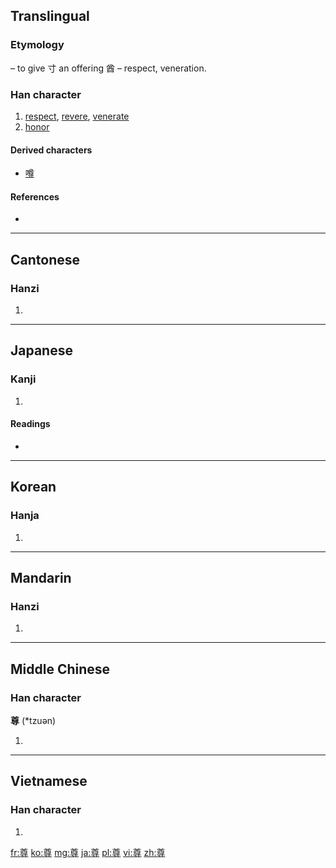 ==Translingual==

===Etymology===
{{Han compound|酋|t1=vinegar|寸|t2=hand|ls=ic}} – to give 寸 an offering 酋 – respect, veneration.

===Han character===
{{Han char|rn=41|rad=寸|as=09|sn=12|four=8034<sub>6</sub>|canj=廿田木戈 (TWDI)}}

# [[respect]], [[revere]], [[venerate]]
# [[honor]]

====Derived characters====
{{rfc-header|Derived characters|lang=mul}}
* [[噂]]

====References====
* {{Han ref|kx=0295.100|dkj=07445|dj=0585.010|hdz=10509.060|uh=5C0A|ud=23562|bh=B44C|bd=46156}}

----

==Cantonese==

===Hanzi===
{{yue-hanzi|jyut=|y=jeun1, jyun1}}

# {{defn|lang=yue|sort=寸09}}

----

==Japanese==

===Kanji===
{{ja-kanji|grade=6|rs=寸09}}

# {{defn|lang=ja|sort=寸09}}

====Readings====
* {{ja-readings|on=[[そん]] (son)|kun=[[たっとい]] (tattoi), [[とうとい]] (toutoi), [[たっとぶ]] (tattobu)}}

----

==Korean==

===Hanja===
{{ko-hanja|hangeul=[[존]]|rv=jon|mr=chon}}

# {{defn|lang=ko|sort=寸09}}

----

==Mandarin==

===Hanzi===
{{cmn-hanzi|pin=[[zūn]] ([[zun1]])|wg=tsun<sup>1</sup>}}

# {{defn|lang=cmn|sort=寸09}}

----

==Middle Chinese==

===Han character===
'''尊''' (*tzuən)<!--note: asterisk indicates that this character appears more than four times in the Tang Dynasty corpus of literature-->

# {{defn|lang=zhx-mid|sort=寸09}}

----

==Vietnamese==

===Han character===
{{vi-hantu|[[tôn]], [[nhôn]], [[ton]], [[tun]]|rs=寸09}}

# {{defn|lang=vi|sort=寸09}}

[[fr:尊]]
[[ko:尊]]
[[mg:尊]]
[[ja:尊]]
[[pl:尊]]
[[vi:尊]]
[[zh:尊]]